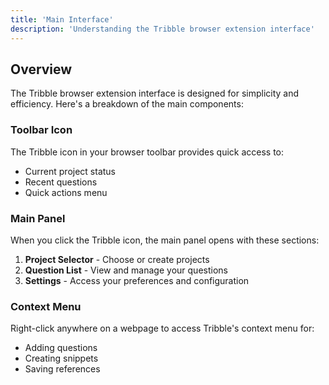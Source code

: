 ```yaml
---
title: 'Main Interface'
description: 'Understanding the Tribble browser extension interface'
---
```


## Overview

The Tribble browser extension interface is designed for simplicity and efficiency. Here's a breakdown of the main components:

### Toolbar Icon

The Tribble icon in your browser toolbar provides quick access to:
- Current project status
- Recent questions
- Quick actions menu

### Main Panel

When you click the Tribble icon, the main panel opens with these sections:

1. **Project Selector** - Choose or create projects
2. **Question List** - View and manage your questions
3. **Settings** - Access your preferences and configuration

### Context Menu

Right-click anywhere on a webpage to access Tribble's context menu for:
- Adding questions
- Creating snippets
- Saving references 